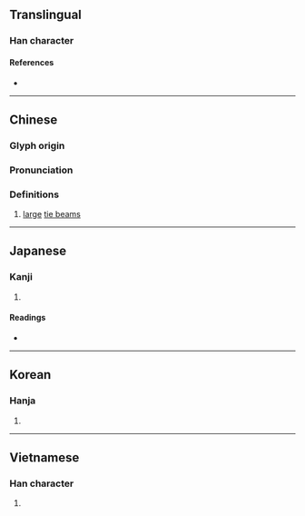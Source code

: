 {{character info/new}}
==Translingual==

===Han character===
{{Han char|rn=75|rad=木|as=05|sn=9|four=43911|canj=DJP|ids=⿰木它}}

====References====
* {{Han ref|kx=0518.040|dkj=14599|dj=0906.060|hdz=21189.030|uh=67C1|ud=26561|bh=CEFB|bd=52987}}

----

==Chinese==
{{zh-forms}}

===Glyph origin===
{{Han etym}}

===Pronunciation===
{{zh-pron
|m=tuó,duò
|c=to4,to5
|mc=y
|oc=y
|ma=
|cat=n
}}

===Definitions===
{{zh-hanzi}}

# [[large]] [[tie beam]]s

----

==Japanese==

===Kanji===
{{ja-kanji|grade=|rs=木05}}

# {{defn|lang=ja|sort=木05}}

====Readings====
* {{ja-readings
|goon=だ
|kanon=た
|kun=かじ-
}}

----

==Korean==

===Hanja===
{{ko-hanja|hangeul=타|eumhun=|rv=ta|mr=t'a|y=tha}}

# {{defn|lang=ko|sort=木05}}

----

==Vietnamese==

===Han character===
{{vi-hantu|rs=木05|xà}}

# {{defn|lang=vi|sort=木05}}